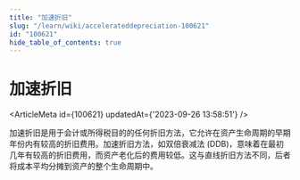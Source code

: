 ```yaml
---
title: "加速折旧"
slug: "/learn/wiki/accelerateddepreciation-100621"
id: "100621"
hide_table_of_contents: true
---
```



# 加速折旧

<ArticleMeta id={100621} updatedAt={'2023-09-26 13:58:51'} />
<div className='border-solid border-b border-t-0 my-4 border-[var(--ifm-color-gray-300)]' />

加速折旧是用于会计或所得税目的的任何折旧方法，它允许在资产生命周期的早期年份内有较高的折旧费用。加速折旧方法，如双倍衰减法 (DDB)，意味着在最初几年有较高的折旧费用，而资产老化后的费用较低。这与直线折旧方法不同，后者将成本平均分摊到资产的整个生命周期中。
